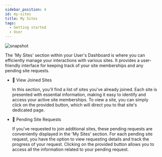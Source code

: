 ---
sidebar_position: 4
id: my-sites
title: My Sites
tags:
  - Getting started
  - User
---



<BrowserWindow url={url}>

![snapshot](/assets/user/my-sites.png)

</BrowserWindow>

The 'My Sites' section within your User's Dashboard is where you can efficiently manage your interactions with various sites. It provides a user-friendly interface for keeping track of your site memberships and any pending site requests.

- 🤝 View Joined Sites

  In this section, you'll find a list of sites you've already joined. Each site is presented with essential information, making it easy to identify and access your active site memberships. To view a site, you can simply click on the provided button, which will direct you to that site's dedicated page.

- 🖖 Pending Site Requests

  If you've requested to join additional sites, these pending requests are conveniently displayed in the 'My Sites' section. For each pending site request, you have the option to view requesting details and track the progress of your request. Clicking on the provided button allows you to access all the information related to your pending request.
